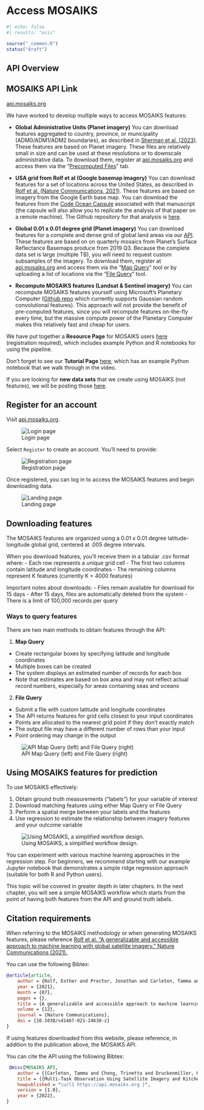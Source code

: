 # Access MOSAIKS {#sec-api}

```r
#| echo: false
#| results: "asis"

source("_common.R")
status("draft")
```


## API Overview

::: {.callout-tip}
## MOSAIKS API Link

[api.mosaiks.org](https://api.mosaiks.org/)
:::

We have worked to develop multiple ways to access MOSAIKS features:

- **Global Administrative Units (Planet imagery)** You can download features aggregated to country, province, or municipality (ADM0/ADM1/ADM2 boundaries), as described in [Sherman et al. (2023)](https://www.mosaiks.org/hdi).  These features are based on Planet imagery.  These files are relatively small in size and can be used at these resolutions or to downscale administrative data. To download them, register at [api.mosaiks.org](https://api.mosaiks.org/) and access them via the “[Precomputed Files](https://api.mosaiks.org/portal/precomputed/)” tab.  

- **USA grid from Rolf et al (Google basemap imagery)** You can download features for a set of locations across the United States, as described in [Rolf et al. (Nature Communications, 2021)](https://www.nature.com/articles/s41467-021-24638-z). These features are based on imagery from the Google Earth base map. You can download the features from the [Code Ocean Capsule](https://codeocean.com/capsule/6456296/tree/v2) associated with that manuscript (the capsule will also allow you to replicate the analysis of that paper on a remote machine). The Github repository for that analysis is [here](https://github.com/Global-Policy-Lab/mosaiks-paper). 

- **Global 0.01 x 0.01 degree grid (Planet imagery)** You can download features for a complete and dense grid of global land areas via our [API](https://api.mosaiks.org/). These features are based on on quarterly mosaics from Planet’s Surface Reflectance Basemaps produce from 2019 Q3. Because the complete data set is large (multiple TB), you will need to request custom subsamples of the imagery. To download them, register at [api.mosaiks.org](https://api.mosaiks.org/) and access them via the “[Map Query](https://api.mosaiks.org/portal/map_query/)” tool or by uploading a list of locations via the “[File Query](https://api.mosaiks.org/portal/file_query/)” tool.

- **Recompute MOSAIKS features (Landsat & Sentinel imagery)** You can recompute MOSAIKS features yourself using Microsoft’s Planetary Computer ([Github repo](https://github.com/microsoft/PlanetaryComputerExamples/blob/main/tutorials/mosaiks.ipynb) which currently supports Gaussian random convolutional features). This approach will not provide the benefit of pre-computed features, since you will recompute features on-the-fly every time, but the massive compute power of the Planetary Computer makes this relatively fast and cheap for users. 

We have put together a **Resource Page** for MOSAIKS users [here](https://api.mosaiks.org/portal/resources/) (registration required), which includes example Python and R notebooks for using the pipeline.

Don’t forget to see our **Tutorial Page** [here](https://www.mosaiks.org/tutorials), which has an example Python notebook that we walk through in the video.

If you are looking for **new data sets** that we create using MOSAIKS (not features), we will be posting those [here](https://www.mosaiks.org/data-sets).

## Register for an account

Visit [api.mosaiks.org](https://api.mosaiks.org/).

![Login page](images/api-home.png)

Select `Register` to create an account. You'll need to provide:

![Registration page](images/api-register.png)

Once registered, you can log in to access the MOSAIKS features and begin downloading data.

![Landing page](images/api-landing.png)

## Downloading features 

The MOSAIKS features are organized using a 0.01 x 0.01 degree latitude-longitude global grid, centered at .005 degree intervals.

When you download features, you'll receive them in a tabular .csv format where:
- Each row represents a unique grid cell
- The first two columns contain latitude and longitude coordinates
- The remaining columns represent K features (currently K = 4000 features)

Important notes about downloads:
- Files remain available for download for 15 days
- After 15 days, files are automatically deleted from the system
- There is a limit of 100,000 records per query

### Ways to query features

There are two main methods to obtain features through the API:

1. **Map Query**
- Create rectangular boxes by specifying latitude and longitude coordinates
- Multiple boxes can be created
- The system displays an estimated number of records for each box
- Note that estimates are based on box area and may not reflect actual record numbers, especially for areas containing seas and oceans

2. **File Query** 
- Submit a file with custom latitude and longitude coordinates
- The API returns features for grid cells closest to your input coordinates
- Points are allocated to the nearest grid point if they don't exactly match
- The output file may have a different number of rows than your input
- Point ordering may change in the output

![API Map Query (left) and File Query (right)](images/api-map-n-file.png)

## Using MOSAIKS features for prediction

To use MOSAIKS effectively:

1. Obtain ground truth measurements ("labels") for your variable of interest
2. Download matching features using either Map Query or File Query
3. Perform a spatial merge between your labels and the features
4. Use regression to estimate the relationship between imagery features and your outcome variable

![Using MOSAIKS, a simplified workflow design.](images/mosaiks-overview.png)

You can experiment with various machine learning approaches in the regression step. For beginners, we recommend starting with our example Jupyter notebook that demonstrates a simple ridge regression approach (suitable for both R and Python users).

This topic will be covered in greater depth in later chapters. In the next chapter, you will see a simple MOSAIKS workflow which starts from the point of having both features from the API and ground truth labels. 

## Citation requirements

When referring to the MOSAIKS methodology or when generating MOSAIKS features, please reference [Rolf et al. “A generalizable and accessible approach to machine learning with global satellite imagery.” Nature Communications (2021).](https://www.nature.com/articles/s41467-021-24638-z)

You can use the following Bibtex:
```bibtex
@article{article,
    author = {Rolf, Esther and Proctor, Jonathan and Carleton, Tamma and Bolliger, Ian and Shankar, Vaishaal and Ishihara, Miyabi and Recht, Benjamin and Hsiang, Solomon},
    year = {2021},
    month = {07},
    pages = {},
    title = {A generalizable and accessible approach to machine learning with global satellite imagery},
    volume = {12},
    journal = {Nature Communications},
    doi = {10.1038/s41467-021-24638-z}
}
```

If using features downloaded from this website, please reference, in addition to the publication above, the MOSAIKS API.

You can cite the API using the following Bibtex:
```bibtex
 @misc{MOSAIKS API,
    author = {{Carleton, Tamma and Chong, Trinetta and Druckenmiller, Hannah and Noda, Eugenio and Proctor, Jonathan and Rolf, Esther and Hsiang, Solomon}},
    title = {{Multi-Task Observation Using Satellite Imagery and Kitchen Sinks (MOSAIKS) API}},
    howpublished = "\url{ https://api.mosaiks.org }",
    version = {1.0},
    year = {2022},
}
```
